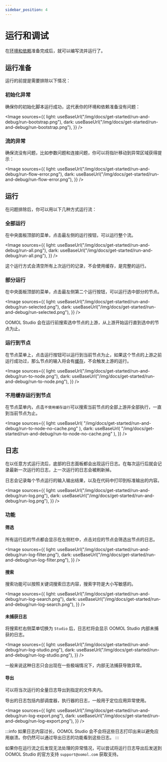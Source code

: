 ```yaml
---
sidebar_position: 4
---
```



# 运行和调试

在[环境和依赖](/zh-CN/docs/get-started/env-and-lib)准备完成后，就可以编写流并运行了。

## 运行准备

运行的前提是需要排除以下情况：

### 初始化异常

确保你的初始化脚本运行成功，这代表你的环境和依赖准备没有问题：

<Image
  sources={{
    light: useBaseUrl("/img/docs/get-started/run-and-debug/run-bootstrap.png"),
    dark: useBaseUrl("/img/docs/get-started/run-and-debug/run-bootstrap.png"),
  }}
/>

### 流的异常

确保流没有问题，比如参数问题和连接问题，你可以将指针移动到异常区域获得提示：

<Image
  sources={{
    light: useBaseUrl("/img/docs/get-started/run-and-debug/run-flow-error.png"),
    dark: useBaseUrl("/img/docs/get-started/run-and-debug/run-flow-error.png"),
  }}
/>

## 运行

在问题排除后，你可以用以下几种方式运行流：

### 全部运行

在中央面板顶部的菜单，点击最左侧的运行按钮，可以运行整个流。

<Image
  sources={{
    light: useBaseUrl("/img/docs/get-started/run-and-debug/run-all.png"),
    dark: useBaseUrl("/img/docs/get-started/run-and-debug/run-all.png"),
  }}
/>

这个运行方式会清空所有上次运行的记录，不会使用缓存，是完整的运行。

### 部分运行

在中央面板顶部的菜单，点击最左侧第二个运行按钮，可以运行选中部分的节点。

<Image
  sources={{
    light: useBaseUrl("/img/docs/get-started/run-and-debug/run-selected.png"),
    dark: useBaseUrl("/img/docs/get-started/run-and-debug/run-selected.png"),
  }}
/>

OOMOL Studio 会在运行前搜索选中节点的上游，从上游开始运行直到选中的节点为止。

### 运行到节点

在节点菜单上，点击运行按钮可以运行到当前节点为止，如果这个节点的上游之前运行成功过，那么节点的输入将会有[缓存](/zh-CN/docs/advanced-guide/universal-block-settings#缓存机制)，不会触发上游的运行。

<Image
  sources={{
    light: useBaseUrl("/img/docs/get-started/run-and-debug/run-to-node.png"),
    dark: useBaseUrl("/img/docs/get-started/run-and-debug/run-to-node.png"),
  }}
/>

### 不用缓存运行到节点

在节点菜单内，点击`不使用缓存运行`可以搜索当前节点的全部上游并全部执行，一直到当前节点为止。

<Image
  sources={{
    light: useBaseUrl(
      "/img/docs/get-started/run-and-debug/run-to-node-no-cache.png"
    ),
    dark: useBaseUrl(
      "/img/docs/get-started/run-and-debug/run-to-node-no-cache.png"
    ),
  }}
/>

## 日志

在以任意方式运行流后，底部的日志面板都会出现运行日志。在每次运行后就会记录最新一次运行的日志，上一次运行的日志会被刷新掉。

日志会记录每个节点运行的输入输出结果，以及在代码中打印到标准输出的内容。

<Image
  sources={{
    light: useBaseUrl("/img/docs/get-started/run-and-debug/run-log.png"),
    dark: useBaseUrl("/img/docs/get-started/run-and-debug/run-log.png"),
  }}
/>

### 功能

#### 筛选

所有运行后的节点都会显示在左侧栏中，点击对应的节点会筛选出节点的日志。

<Image
  sources={{
    light: useBaseUrl("/img/docs/get-started/run-and-debug/run-log-filter.png"),
    dark: useBaseUrl("/img/docs/get-started/run-and-debug/run-log-filter.png"),
  }}
/>

#### 搜索

搜索功能可以按照关键词搜索日志内容，搜索字符是大小写敏感的。

<Image
  sources={{
    light: useBaseUrl("/img/docs/get-started/run-and-debug/run-log-search.png"),
    dark: useBaseUrl("/img/docs/get-started/run-and-debug/run-log-search.png"),
  }}
/>

#### 未捕获日志

将搜索栏右侧菜单切换为 `Studio` 后，日志栏将会显示 OOMOL Studio 内部未捕获的日志。

<Image
  sources={{
    light: useBaseUrl("/img/docs/get-started/run-and-debug/run-log-studio.png"),
    dark: useBaseUrl("/img/docs/get-started/run-and-debug/run-log-studio.png"),
  }}
/>

一般来说这种日志只会出现在一些极端情况下，内部无法捕获导致异常。

#### 导出

可以将当次运行的全量日志导出到指定的文件夹内。

导出的日志包括内部调度器，执行器的日志，一般用于定位应用异常使用。

<Image
  sources={{
    light: useBaseUrl("/img/docs/get-started/run-and-debug/run-log-export.png"),
    dark: useBaseUrl("/img/docs/get-started/run-and-debug/run-log-export.png"),
  }}
/>

:::info
如果日志内容过长，OOMOL Studio 会不会将这些日志打印出来以避免应用崩溃。你仍然可以通过导出日志的功能看到这些日志。
:::

如果你在运行流之后发现无法处理的异常情况，可以尝试将运行日志导出后发送到 OOMOL Studio 的官方支持 `support@oomol.com` 获取支持。
